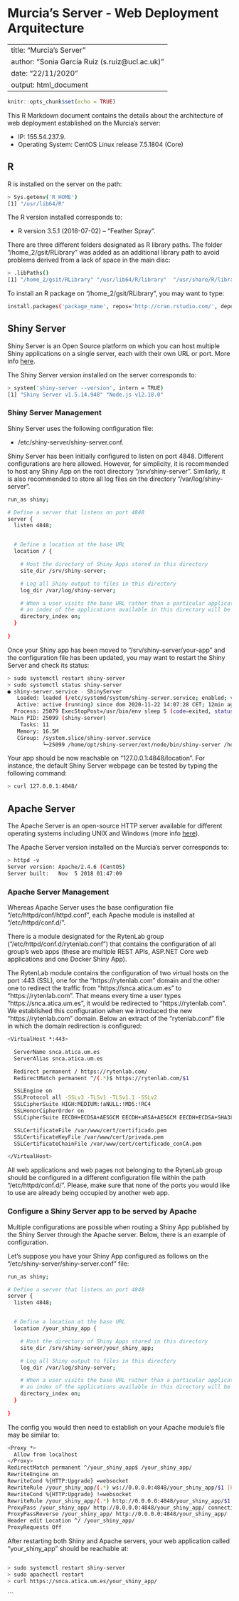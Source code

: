 # Murcia's Server - Web Deployment Arquitecture {#intro}

---
title: "Murcia's Server"
author: "Sonia García Ruiz (s.ruiz@ucl.ac.uk)"
date: "22/11/2020"
output: html_document
---

```r
knitr::opts_chunk$set(echo = TRUE)
```

This R Markdown document contains the details about the architecture of web deployment established on the Murcia's server:

* IP: 155.54.237.9.
* Operating System: CentOS Linux release 7.5.1804 (Core)

## R 

R is installed on the server on the path:

```bash
> Sys.getenv('R_HOME')
[1] "/usr/lib64/R"
```

The R version installed corresponds to:

* R version 3.5.1 (2018-07-02) -- "Feather Spray".

There are three different folders designated as R library paths. The folder "/home_2/gsit/RLibrary" was added as an additional library path to avoid problems derived from a lack of space in the main disc:

```sh
> .libPaths()
[1] "/home_2/gsit/RLibrary" "/usr/lib64/R/library"  "/usr/share/R/library"

```

To install an R package on "/home_2/gsit/RLibrary", you may want to type:

```sh
install.packages('package_name', repos='http://cran.rstudio.com/', dependencies=T, lib='/home_2/gsit/RLibrary')

```


## Shiny Server

Shiny Server is an Open Source platform on which you can host multiple Shiny applications on a single server, each with their own URL or port. More info [here](https://docs.rstudio.com/shiny-server/).

The Shiny Server version installed on the server corresponds to:
```sh
> system('shiny-server --version', intern = TRUE)
[1] "Shiny Server v1.5.14.948" "Node.js v12.18.0"

```


### Shiny Server Management

Shiny Server uses the following configuration file:

* /etc/shiny-server/shiny-server.conf.

Shiny Server has been initially configured to listen on port 4848. Different configurations are here allowed. However, for simplicity, it is recommended to host any Shiny App on the root directory "/srv/shiny-server". Similarly, it is also recommended to store all log files on the directory "/var/log/shiny-server".

```sh
run_as shiny;

# Define a server that listens on port 4848
server {
  listen 4848;


  # Define a location at the base URL
  location / {

    # Host the directory of Shiny Apps stored in this directory
    site_dir /srv/shiny-server;

    # Log all Shiny output to files in this directory
    log_dir /var/log/shiny-server;

    # When a user visits the base URL rather than a particular application,
    # an index of the applications available in this directory will be shown.
    directory_index on;
  }
  
}
```

Once your Shiny app has been moved to "/srv/shiny-server/your-app" and the configuration file has been updated, you may want to restart the Shiny Server and check its status:

```bash
> sudo systemctl restart shiny-server
> sudo systemctl status shiny-server
● shiny-server.service - ShinyServer
   Loaded: loaded (/etc/systemd/system/shiny-server.service; enabled; vendor preset: disabled)
   Active: active (running) since dom 2020-11-22 14:07:28 CET; 12min ago
  Process: 25079 ExecStopPost=/usr/bin/env sleep 5 (code=exited, status=0/SUCCESS)
 Main PID: 25099 (shiny-server)
    Tasks: 11
   Memory: 16.5M
   CGroup: /system.slice/shiny-server.service
           └─25099 /home/opt/shiny-server/ext/node/bin/shiny-server /home/opt/shiny-server/lib/main.js
```

Your app should be now reachable on "127.0.0.1:4848/location". For instance, the default Shiny Server webpage can be tested by typing the following command:

```bash
> curl 127.0.0.1:4848/
```

## Apache Server

The Apache Server is an open-source HTTP server available for different operating systems including UNIX and Windows (more info [here](https://httpd.apache.org/)).

The Apache Server version installed on the Murcia's server corresponds to:

```bash
> httpd -v
Server version: Apache/2.4.6 (CentOS)
Server built:   Nov  5 2018 01:47:09
```

### Apache Server Management

Whereas Apache Server uses the base configuration file "/etc/httpd/conf/httpd.conf", each Apache module is installed at "/etc/httpd/conf.d/". 

There is a module designated for the RytenLab group ("/etc/httpd/conf.d/rytenlab.conf") that contains the configuration of all group's web apps (these are multiple REST APIs, ASP.NET Core web applications and one Docker Shiny App).

The RytenLab module contains the configuration of two virtual hosts on the port :443 (SSL), one for the "https://rytenlab.com" domain and the other one to redirect the traffic from "https://snca.atica.um.es" to "https://rytenlab.com". That means every time a user types "https://snca.atica.um.es", it would be redirected to "https://rytenlab.com". We established this configuration when we introduced the new "https://rytenlab.com" domain. Below an extract of the "rytenlab.conf" file in which the domain redirection is configured: 

```bash
<VirtualHost *:443>

  ServerName snca.atica.um.es
  ServerAlias snca.atica.um.es

  Redirect permanent / https://rytenlab.com/
  RedirectMatch permanent ^/(.*)$ https://rytenlab.com/$1

  SSLEngine on
  SSLProtocol all -SSLv3 -TLSv1 -TLSv1.1 -SSLv2
  SSLCipherSuite HIGH:MEDIUM:!aNULL:!MD5:!RC4
  SSLHonorCipherOrder on
  SSLCipherSuite EECDH+ECDSA+AESGCM EECDH+aRSA+AESGCM EECDH+ECDSA+SHA384 EECDH+ECDSA+SHA256 EECDH+aRSA+SHA384 EECDH+aRSA+SHA256 EECDH+aRSA+R$

  SSLCertificateFile /var/www/cert/certificado.pem
  SSLCertificateKeyFile /var/www/cert/privada.pem
  SSLCertificateChainFile /var/www/cert/certificado_conCA.pem

</VirtualHost>
```

All web applications and web pages not belonging to the RytenLab group should be configured in a different configuration file within the path "/etc/httpd/conf.d/". Please, make sure that none of the ports you would like to use are already being occupied by another web app.


### Configure a Shiny Server app to be served by Apache

Multiple configurations are possible when routing a Shiny App published by the Shiny Server through the Apache server. Below, there is an example of configuration. 

Let's suppose you have your Shiny App configured as follows on the "/etc/shiny-server/shiny-server.conf" file:

```bash
run_as shiny;

# Define a server that listens on port 4848
server {
  listen 4848;


  # Define a location at the base URL
  location /your_shiny_app {

    # Host the directory of Shiny Apps stored in this directory
    site_dir /srv/shiny-server/your_shiny_app;

    # Log all Shiny output to files in this directory
    log_dir /var/log/shiny-server;

    # When a user visits the base URL rather than a particular application,
    # an index of the applications available in this directory will be shown.
    directory_index on;
  }
  
}
```

The config you would then need to establish on your Apache module's file may be similar to:

```bash
<Proxy *>
  Allow from localhost
</Proxy>
RedirectMatch permanent ^/your_shiny_app$ /your_shiny_app/
RewriteEngine on
RewriteCond %{HTTP:Upgrade} =websocket
RewriteRule /your_shiny_app/(.*) ws://0.0.0.0:4848/your_shiny_app/$1 [P,L]
RewriteCond %{HTTP:Upgrade} !=websocket
RewriteRule /your_shiny_app/(.*) http://0.0.0.0:4848/your_shiny_app/$1 [P,L]
ProxyPass /your_shiny_app/ http://0.0.0.0:4848/your_shiny_app/ connectiontimeout=3000 timeout=3000
ProxyPassReverse /your_shiny_app/ http://0.0.0.0:4848/your_shiny_app/
Header edit Location ^/ /your_shiny_app/
ProxyRequests Off
```

After restarting both Shiny and Apache servers, your web application called "your_shiny_app" should be reachable at:

```sh

> sudo systemctl restart shiny-server
> sudo apachectl restart 
> curl https://snca.atica.um.es/your_shiny_app/
```


```
